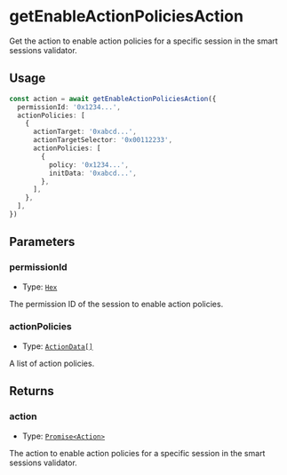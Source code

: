 # getEnableActionPoliciesAction

Get the action to enable action policies for a specific session in the smart sessions validator.

## Usage

```typescript copy
const action = await getEnableActionPoliciesAction({
  permissionId: '0x1234...',
  actionPolicies: [
    {
      actionTarget: '0xabcd...',
      actionTargetSelector: '0x00112233',
      actionPolicies: [
        {
          policy: '0x1234...',
          initData: '0xabcd...',
        },
      ],
    },
  ],
})
```

## Parameters

### permissionId

- Type: [`Hex`](https://viem.sh/docs/glossary/types#hex)

The permission ID of the session to enable action policies.

### actionPolicies

- Type: [`ActionData[]`](/module-sdk/glossary/types#actiondata)

A list of action policies.

## Returns

### action

- Type: [`Promise<Action>`](/module-sdk/glossary/types#action)

The action to enable action policies for a specific session in the smart sessions validator.
